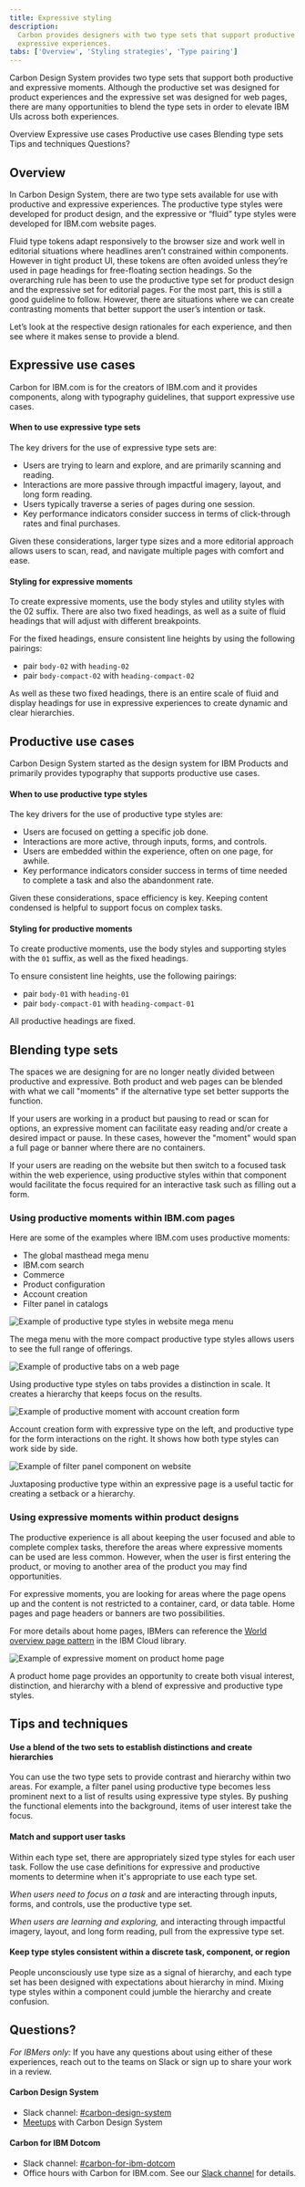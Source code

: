 ```yaml
---
title: Expressive styling
description:
  Carbon provides designers with two type sets that support productive and
  expressive experiences.
tabs: ['Overview', 'Styling strategies', 'Type pairing']
---
```


<PageDescription>

Carbon Design System provides two type sets that support both productive and expressive moments. Although the productive set was designed for product experiences and the expressive set was designed for web pages, there are many opportunities to blend the type sets in order to elevate IBM UIs across both experiences.


</PageDescription>

<AnchorLinks>

<AnchorLink>Overview</AnchorLink>
<AnchorLink>Expressive use cases</AnchorLink>
<AnchorLink>Productive use cases</AnchorLink>
<AnchorLink>Blending type sets</AnchorLink>
<AnchorLink>Tips and techniques</AnchorLink>
<AnchorLink>Questions?</AnchorLink>

</AnchorLinks>

## Overview

In Carbon Design System, there are two type sets available for use with productive and expressive experiences. The productive type styles were developed for product design, and the expressive or “fluid” type styles were developed for IBM.com website pages. 

Fluid type tokens adapt responsively to the browser size and work well in editorial situations where headlines aren’t constrained within components. However in tight product UI, these tokens are often avoided unless they’re used in page headings for free-floating section headings. So the overarching rule has been to use the productive type set for product design and the expressive set for editorial pages. For the most part, this is still a good guideline to follow. However, there are situations where we can create contrasting moments that better support the user’s intention or task.

Let’s look at the respective design rationales for each experience, and then see where it makes sense to provide a blend.


## Expressive use cases

Carbon for IBM.com is for the creators of IBM.com and it provides components, along with typography guidelines, that support expressive use cases.

#### When to use expressive type sets

The key drivers for the use of expressive type sets are:

- Users are trying to learn and explore, and are primarily scanning and reading.
- Interactions are more passive through impactful imagery, layout, and long form
  reading.
- Users typically traverse a series of pages during one session.
- Key performance indicators consider success in terms of click-through rates
  and final purchases.

Given these considerations, larger type sizes and a more editorial approach
allows users to scan, read, and navigate multiple pages with comfort and ease.

#### Styling for expressive moments

To create expressive moments, use the body styles and utility styles with the 02 suffix. There are also two fixed headings, as well as a suite of fluid headings that will adjust with different breakpoints.

For the fixed headings, ensure consistent line heights by using the following pairings:

- pair `body-02` with `heading-02`
- pair `body-compact-02` with `heading-compact-02`

As well as these two fixed headings, there is an entire scale of fluid and display headings for use in expressive experiences to create dynamic and clear hierarchies.


## Productive use cases

Carbon Design System started as the design system for IBM Products and primarily provides
typography that supports productive use cases.

#### When to use productive type styles

The key drivers for the use of productive type styles are:

- Users are focused on getting a specific job done.
- Interactions are more active, through inputs, forms, and controls.
- Users are embedded within the experience, often on one page, for awhile.
- Key performance indicators consider success in terms of time needed to
  complete a task and also the abandonment rate.

Given these considerations, space efficiency is key. Keeping content condensed
is helpful to support focus on complex tasks.

#### Styling for productive moments

To create productive moments, use the body styles and supporting styles with the
`01` suffix, as well as the fixed headings.

To ensure consistent line heights, use the following pairings:

- pair `body-01` with `heading-01`
- pair `body-compact-01` with `heading-compact-01`

All productive headings are fixed.

## Blending type sets

The spaces we are designing for are no longer neatly divided between productive
and expressive. Both product and web pages can be blended with what we call
"moments" if the alternative type set better supports the function.

If your users are working in a product but pausing to read or scan for options,
an expressive moment can facilitate easy reading and/or create a desired impact
or pause. In these cases, however the "moment" would span a full page or banner
where there are no containers.

If your users are reading on the website but then switch to a focused task
within the web experience, using productive styles within that component would
facilitate the focus required for an interactive task such as filling out a form.

### Using productive moments within IBM.com pages

Here are some of the examples where IBM.com uses productive moments:

- The global masthead mega menu
- IBM.com search
- Commerce
- Product configuration
- Account creation
- Filter panel in catalogs

<Row>
<Column colLg={12}>

![Example of productive type styles in website mega menu](../../../images/guidelines/expressive-theme/type-usage/productive-in-expressive-megamenu.png)

</Column>
</Row>

<Caption>
  The mega menu with the more compact productive type styles allows users to see
  the full range of offerings.
</Caption>

<Row>
<Column colLg={12}>

![Example of productive tabs on a web page](../../../images/guidelines/expressive-theme/type-usage/productive-in-expressive-tabs2.png)

</Column>
</Row>
<Caption>Using productive type styles on tabs provides a distinction in scale. It creates a hierarchy that keeps focus on the results.</Caption>

<Row>
<Column colLg={12}>

![Example of productive moment with account creation form](../../../images/guidelines/expressive-theme/type-usage/productive-in-expressive-URX.png)

</Column>
</Row>

<Caption>
  Account creation form with expressive type on the left, and productive type
  for the form interactions on the right. It shows how both type styles can work
  side by side.
</Caption>

<Row>
<Column colLg={12}>

![Example of filter panel component on website](../../../images/guidelines/expressive-theme/type-usage/productive-in-expressive-filter.png)

</Column>
</Row>

<Caption>
  Juxtaposing productive type within an expressive page is a useful tactic for
  creating a setback or a hierarchy.
</Caption>

### Using expressive moments within product designs

The productive experience is all about keeping the user focused and able to
complete complex tasks, therefore the areas where expressive moments can be used
are less common. However, when the user is first entering the product, or moving
to another area of the product you may find opportunities.

For expressive moments, you are looking for areas where the page opens up and
the content is not restricted to a container, card, or data table. Home pages
and page headers or banners are two possibilities.

For more details about home pages, IBMers can reference the
[World overview page pattern](https://pages.github.ibm.com/ibmcloud/pal/patterns/world-overview-pages/usage/)
in the IBM Cloud library.

<Row>
<Column colLg={12}>

![Example of expressive moment on product home page](../../../images/guidelines/expressive-theme/type-usage/expressive-in-productive-homepage.png)

</Column>
</Row>

<Caption>
  A product home page provides an opportunity to create both visual interest,
  distinction, and hierarchy with a blend of expressive and productive type
  styles.
</Caption>

## Tips and techniques

#### Use a blend of the two sets to establish distinctions and create hierarchies

You can use the two type sets to provide contrast and hierarchy within two
areas. For example, a filter panel using productive type becomes less
prominent next to a list of results using expressive type styles. By pushing
the functional elements into the background, items of user interest take the focus.

#### Match and support user tasks

Within each type set, there are appropriately sized type styles for each user
task. Follow the use case definitions for expressive and productive moments to
determine when it's appropriate to use each type set.

_When users need to focus on a task_ and are interacting through inputs, forms,
and controls, use the productive type set.

_When users are learning and exploring,_ and interacting through impactful
imagery, layout, and long form reading, pull from the expressive type set.

#### Keep type styles consistent within a discrete task, component, or region

People unconsciously use type size as a signal of hierarchy, and each type set
has been designed with expectations about hierarchy in mind. Mixing type styles
within a component could jumble the hierarchy and create confusion.

## Questions?

_For IBMers only:_ If you have any questions about using either of these
experiences, reach out to the teams on Slack or sign up to share your work in a
review.

#### Carbon Design System

- Slack channel:
  [#carbon-design-system](https://ibm-studios.slack.com/messages/C0M053VPT/)
- [Meetups](https://www.carbondesignsystem.com/whats-happening/meetups/) with
  Carbon Design System

#### Carbon for IBM Dotcom

- Slack channel:
  [#carbon-for-ibm-dotcom](https://cognitive-app.slack.com/archives/C2PLX8GQ6)
- Office hours with Carbon for IBM.com. See our
  [Slack channel](https://cognitive-app.slack.com/archives/C2PLX8GQ6) for
  details.

